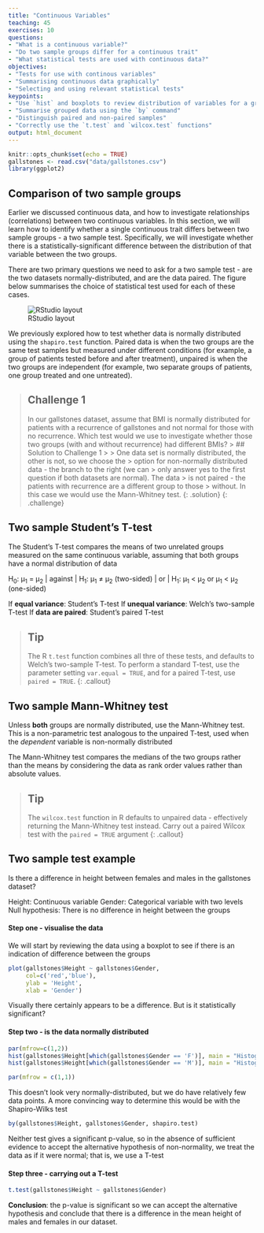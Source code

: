 ```yaml
---
title: "Continuous Variables"
teaching: 45
exercises: 10
questions:
- "What is a continuous variable?"
- "Do two sample groups differ for a continuous trait"
- "What statistical tests are used with continuous data?"
objectives:
- "Tests for use with continous variables"
- "Summarising continuous data graphically"
- "Selecting and using relevant statistical tests"
keypoints:
- "Use `hist` and boxplots to review distribution of variables for a group"
- "Summarise grouped data using the `by` command"
- "Distinguish paired and non-paired samples"
- "Correctly use the `t.test` and `wilcox.test` functions"
output: html_document
---
```


```r
knitr::opts_chunk$set(echo = TRUE)
gallstones <- read.csv("data/gallstones.csv")
library(ggplot2)
```

## Comparison of two sample groups

Earlier we discussed continuous data, and how to investigate relationships 
(correlations) between two continuous variables. In this section, we will learn 
how to identify whether a single continuous trait differs between two sample 
groups - a two sample test. Specifically, we will investigate whether there is a
statistically-significant difference between the distribution of that variable 
between the two groups.

There are two primary questions we need to ask for a two sample test - are the 
two datasets normally-distributed, and are the data paired. The figure below 
summarises the choice of statistical test used for each of these cases.

![RStudio layout](../fig/05-fig1.png)

We previously explored how to test whether data is normally distributed using 
the `shapiro.test` function. Paired data is when the two groups are the same 
test samples but measured under different conditions (for example, a group of 
patients tested before and after treatment), unpaired is when the two groups are
independent (for example, two separate groups of patients, one group treated and
one untreated). 


> ## Challenge 1
>
> In our gallstones dataset, assume that BMI is normally distributed for
> patients with a recurrence of gallstones and not normal for those with no 
> recurrence. Which test would we use to investigate whether those two groups
> (with and without recurrence) had different BMIs?
> > ## Solution to Challenge 1
> > 
> > One data set is normally distributed, the other is not, so we choose the 
> > option for non-normally distributed data - the branch to the right (we can 
> > only answer yes to the first question if both datasets are normal). The data
> > is not paired - the patients with recurrence are a different group to those
> > without. In this case we would use the Mann-Whitney test.
> {: .solution}
{: .challenge}

## Two sample Student's T-test

The Student's T-test compares the means of two unrelated groups measured on the 
same continuous variable, assuming that both groups have a normal distribution 
of data

H~0~: µ~1~ = µ~2~ | against | H~1~: µ~1~ ≠ µ~2~ (two-sided)
 | or | H~1~: µ~1~ < µ~2~ or µ~1~ < µ~2~ (one-sided)

If **equal variance**: Student's T-test
If **unequal variance**: Welch's two-sample T-test
If **data are paired**: Student's paired T-test

> ## Tip
> The R `t.test` function combines all thre of these tests, and defaults to 
> Welch's two-sample T-test. To perform a standard T-test, use the parameter 
> setting `var.equal = TRUE`, and for a paired T-test, use `paired = TRUE`. 
{: .callout}

## Two sample Mann-Whitney test

Unless **both** groups are normally distributed, use the Mann-Whitney test. This
is a non-parametric test analogous to the unpaired T-test, used when the 
_dependent_ variable is non-normally distributed

The Mann-Whitney test compares the medians of the two groups rather than the 
means by considering the data as rank order values rather than absolute values.

> ## Tip
> The `wilcox.test` function in R defaults to unpaired data - effectively 
> returning the Mann-Whitney test instead. Carry out a paired Wilcox test with 
> the `paired = TRUE` argument
{: .callout}

## Two sample test example

Is there a difference in height between females and males in the gallstones 
dataset? 

Height: Continuous variable
Gender: Categorical variable with two levels
Null hypothesis: There is no difference in height between the groups

#### Step one - visualise the data
We will start by reviewing the data using a boxplot to see if there is an 
indication of difference between the groups
```r
plot(gallstones$Height ~ gallstones$Gender, 
     col=c('red','blue'),
     ylab = 'Height',
     xlab = 'Gender')
```

Visually there certainly appears to be a difference. But is it statistically
significant?

#### Step two - is the data normally distributed 
```r
par(mfrow=c(1,2))
hist(gallstones$Height[which(gallstones$Gender == 'F')], main = "Histogram of heights of females", xlab = "")
hist(gallstones$Height[which(gallstones$Gender == 'M')], main = "Histogram of heights of males", xlab = "")
```

```r
par(mfrow = c(1,1))
```

This doesn't look very normally-distributed, but we do have relatively few data
points. A more convincing way to determine this would be with the Shapiro-Wilks
test
```r
by(gallstones$Height, gallstones$Gender, shapiro.test)
```

Neither test gives a significant p-value, so in the absence of sufficient 
evidence to accept the alternative hypothesis of non-normality, we treat the
data as if it were normal; that is, we use a T-test 

#### Step three - carrying out a T-test
```r
t.test(gallstones$Height ~ gallstones$Gender)
```

**Conclusion**: the p-value is significant so we can accept the alternative 
hypothesis and conclude that there is a difference in the mean height of males
and females in our dataset.